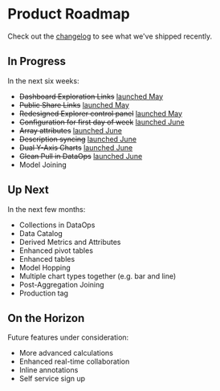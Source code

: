 # Product Roadmap

Check out the [changelog](/changelog) to see what we've shipped recently.

## In Progress

In the next six weeks:

- <del>Dashboard Exploration Links</del> [launched May](/changelog/2023_05_30/#dashboard-exploration-links)
- <del>Public Share Links</del> [launched May](/changelog/2023_05_30/#public-link-sharing)
- <del>Redesigned Explorer control panel</del> [launched May](/changelog/2023_05_30/#refreshed-control-panel)
- <del>Configuration for first day of week</del> [launched June](/docs/project-management/datetime-settings#project-default-first-day-of-the-week)
- <del>Array attributes</del> [launched June](/changelog/2023_06_30#filter-and-group-array-values)
- <del>Description syncing</del> [launched June](/changelog/2023_06_30#documentation-synced-from-dbt-and-your-warehouse)
- <del>Dual Y-Axis Charts</del> [launched June](/changelog/2023_06_30#bar--line-charts-and-more)
- <del>Glean Pull in DataOps</del> [launched June](/changelog/2023_06_30#improved-dataops-workflow-with-glean-pull)
- Model Joining

## Up Next

In the next few months:

- Collections in DataOps
- Data Catalog
- Derived Metrics and Attributes
- Enhanced pivot tables
- Enhanced tables
- Model Hopping
- Multiple chart types together (e.g. bar and line)
- Post-Aggregation Joining
- Production tag

## On the Horizon

Future features under consideration:

- More advanced calculations
- Enhanced real-time collaboration
- Inline annotations
- Self service sign up

